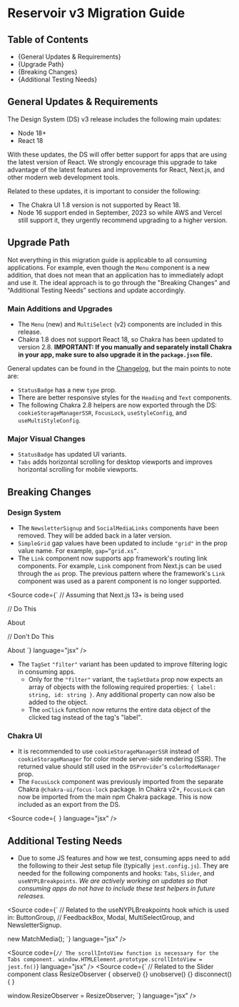 

<Meta title="Development Guide/v3 Migration Guide" />

# Reservoir v3 Migration Guide

## Table of Contents

- {<Link href="#general-updates-requirements">General Updates & Requirements</Link>}
- {<Link href="#upgrade-path">Upgrade Path</Link>}
- {<Link href="#breaking-changes">Breaking Changes</Link>}
- {<Link href="#additional-testing-needs">Additional Testing Needs</Link>}

## General Updates & Requirements

The Design System (DS) v3 release includes the following main updates:

- Node 18+
- React 18

With these updates, the DS will offer better support for apps that are using the
latest version of React. We strongly encourage this upgrade to take advantage of
the latest features and improvements for React, Next.js, and other modern web
development tools.

Related to these updates, it is important to consider the following:

- The Chakra UI 1.8 version is not supported by React 18.
- Node 16 support ended in September, 2023 so while AWS and Vercel still
  support it, they urgently recommend upgrading to a higher version.

## Upgrade Path

Not everything in this migration guide is applicable to all consuming
applications. For example, even though the `Menu` component is a new addition,
that does not mean that an application has to immediately adopt and use it.
The ideal approach is to go through the "Breaking Changes” and “Additional
Testing Needs” sections and update accordingly.

### Main Additions and Upgrades

- The `Menu` (new) and `MultiSelect` (v2) components are included in this release.
- Chakra 1.8 does not support React 18, so Chakra has been updated to version
  2.8. **IMPORTANT: If you manually and separately install Chakra in your app,
  make sure to also upgrade it in the `package.json` file.**

General updates can be found in the [Changelog](https://github.com/NYPL/nypl-design-system/blob/development/CHANGELOG.md),
but the main points to note are:

- `StatusBadge` has a new `type` prop.
- There are better responsive styles for the `Heading` and `Text` components.
- The following Chakra 2.8 helpers are now exported through the DS:
  `cookieStorageManagerSSR`, `FocusLock`, `useStyleConfig`, and `useMultiStyleConfig`.

### Major Visual Changes

- `StatusBadge` has updated UI variants.
- `Tabs` adds horizontal scrolling for desktop viewports and improves
  horizontal scrolling for mobile viewports.

## Breaking Changes

### Design System

- The `NewsletterSignup` and `SocialMediaLinks` components have been removed.
  They will be added back in a later version.
- `SimpleGrid` gap values have been updated to include `"grid"` in the prop
  value name. For example, `gap=”grid.xs”`.
- The `Link` component now supports app framework's routing link components. For
  example, `Link` component from Next.js can be used through the `as` prop. The
  previous pattern where the framework's `Link` component was used as a parent
  component is no longer supported.

<Source
  code={`
// Assuming that Next.js 13+ is being used

// Do This

<Link href="/about" as={NextLink}>
  About
</Link>

// Don't Do This

<Link href="/about" passHref>
  <DSLink>About</DSLink>
</Link>
`} language="jsx" />

- The `TagSet` `"filter"` variant has been updated to improve filtering logic in
  consuming apps.
  - Only for the `"filter"` variant, the `tagSetData` prop now
    expects an array of objects with the following required properties:
    `{ label: string, id: string }`. Any additional property can now also be
    added to the object.
  - The `onClick` function now returns the entire data object of the clicked
    tag instead of the tag's "label".

### Chakra UI

- It is recommended to use `cookieStorageManagerSSR` instead of
  `cookieStorageManager` for color mode server-side rendering (SSR). The returned
  value should still used in the `DSProvider`'s `colorModeManager` prop.
- The `FocusLock` component was previously imported from the separate Chakra
  `@chakra-ui/focus-lock` package. In Chakra v2+, `FocusLock` can now be
  imported from the main npm Chakra package. This is now included as an export
  from the DS.

<Source
  code={`
  `}
  language="jsx"
/>

## Additional Testing Needs

- Due to some JS features and how we test, consuming apps need to add the
  following to their Jest setup file (typically `jest.config.js`). They are
  needed for the following components and hooks: `Tabs`, `Slider`, and
  `useNYPLBreakpoints`. _We are actively working on updates so that consuming
  apps do not have to include these test helpers in future releases._

<Source
  code={`
// Related to the useNYPLBreakpoints hook which is used in: ButtonGroup,
// FeedbackBox, Modal, MultiSelectGroup, and NewsletterSignup.

new MatchMedia();
`}
language="jsx"
/>

<Source
  code={`
// The scrollIntoView function is necessary for the Tabs component.
window.HTMLElement.prototype.scrollIntoView = jest.fn()
`}
  language="jsx"
/>
<Source
  code={`
// Related to the Slider component
class ResizeObserver {
  observe() {}
  unobserve() {}
  disconnect() {
}

window.ResizeObserver = ResizeObserver;
`}
language="jsx"
/>
